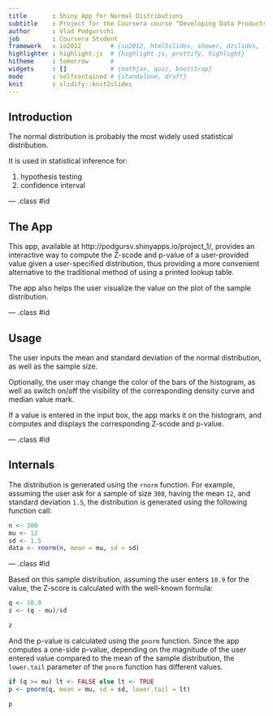 ```yaml
---
title       : Shiny App for Normal Distributions
subtitle    : Project for the Coursera course "Developing Data Products"
author      : Vlad Podgurschi
job         : Coursera Student
framework   : io2012        # {io2012, html5slides, shower, dzslides, ...}
highlighter : highlight.js  # {highlight.js, prettify, highlight}
hitheme     : tomorrow      # 
widgets     : []            # {mathjax, quiz, bootstrap}
mode        : selfcontained # {standalone, draft}
knit        : slidify::knit2slides
---
```


## Introduction

The normal distribution is probably the most widely used statistical distribution.

It is used in statistical inference for:

1.  hypothesis testing
2.  confidence interval

--- .class #id 

## The App

This app, available at http://podgursv.shinyapps.io/project_1/, provides an interactive way to compute the Z-scode and p-value of a user-provided value given a user-specified distribution, thus providing a more convenient alternative to the traditional method of using a printed lookup table.

The app also helps the user visualize the value on the plot of the sample distribution.

--- .class #id 

## Usage

The user inputs the mean and standard deviation of the normal distribution, as well as the sample size.

Optionally, the user may change the color of the bars of the histogram, as well as switch on/off the visibility of the corresponding density curve and median value mark.

If a value is entered in the input box, the app marks it on the histogram, and computes and displays the corresponding Z-scode and p-value.

--- .class #id 

## Internals

The distribution is generated using the `rnorm` function.  For example, assuming the user ask for a sample of size `300`, having the mean `12`, and standard deviation `1.5`, the distribution is generated using the following function call:
```r
n <- 300
mu <- 12
sd <- 1.5
data <- rnorm(n, mean = mu, sd = sd)
```


--- .class #id 

Based on this sample distribution, assuming the user enters `10.9` for the value, the Z-score is calculated with the well-known formula:
```r
q <- 10.9
z <- (q - mu)/sd
```
```r
z
```

And the p-value is calculated using the `pnorm` function.  Since the app computes a one-side p-value, depending on the magnitude of the user entered value compared to the mean of the sample distribution, the `lower.tail` parameter of the `pnorm` function has different values.
```r
if (q >= mu) lt <- FALSE else lt <- TRUE
p <- pnorm(q, mean = mu, sd = sd, lower.tail = lt)
```
```r
p
```
